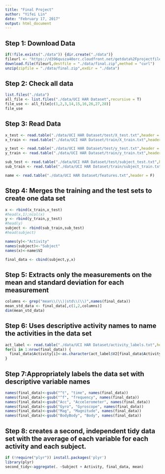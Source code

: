 ---
title: "Final Project"
author: "Yifei Lin"
date: "February 17, 2017"
output: html_document
---
 
## Step 1: Download Data
```{r}
if(!file.exists("./data")) {dir.create("./data")}
fileurl <- "https://d396qusza40orc.cloudfront.net/getdata%2Fprojectfiles%2FUCI%20HAR%20Dataset.zip"
download.file(fileurl,destfile = "./data/final.zip",method = "curl")
unzip(zipfile = "./data/final.zip",exdir = "./data")
```

## Step 2: Check all data
```{r}
list.files("./data")
all_file <- list.files("./data/UCI HAR Dataset",recursive = T)
file_use <- all_file[c(1,2,3,14,15,16,26,27,28)]
file_use
```

## Step 3: Read Data
```{r}
x_test <- read.table("./data/UCI HAR Dataset/test/X_test.txt",header = F)
x_train <- read.table("./data/UCI HAR Dataset/train/X_train.txt",header = F)

y_test <- read.table("./data/UCI HAR Dataset/test/y_test.txt",header = F)
y_train <- read.table("./data/UCI HAR Dataset/train/y_train.txt",header = F)

sub_test <- read.table("./data/UCI HAR Dataset/test/subject_test.txt",header = F)
sub_train <- read.table("./data/UCI HAR Dataset/train/subject_train.txt",header = F)

name <- read.table("./data/UCI HAR Dataset/features.txt",header = F)
```

## Step 4: Merges the training and the test sets to create one data set
```{r}
x <- rbind(x_train,x_test)
#head(x,1);ncol(x)
y <- rbind(y_train,y_test)
#head(y)
subject <- rbind(sub_train,sub_test)
#head(subject)

names(y)<-"Activity"
names(subject)<-"Subject"
names(x)<-name$V2

final_data <- cbind(subject,y,x)
```

## Step 5: Extracts only the measurements on the mean and standard deviation for each measurement
```{r}
columns <- grep("mean\\(\\)|std\\(\\)",names(final_data))
mean_std_data <- final_data[,c(1,2,columns)]
dim(mean_std_data)
```

## Step 6: Uses descriptive activity names to name the activities in the data set
```{r}
act_label <- read.table("./data/UCI HAR Dataset/activity_labels.txt",header = F)
for(i in 1:nrow(final_data)) {
  final_data$Activity[i]<-as.character(act_label$V2[final_data$Activity[i]==act_label$V1])
}
```

## Step 7:Appropriately labels the data set with descriptive variable names
```{r}
names(final_data)<-gsub("^t", "time", names(final_data))
names(final_data)<-gsub("^f", "frequency", names(final_data))
names(final_data)<-gsub("Acc", "Accelerometer", names(final_data))
names(final_data)<-gsub("Gyro", "Gyroscope", names(final_data))
names(final_data)<-gsub("Mag", "Magnitude", names(final_data))
names(final_data)<-gsub("BodyBody", "Body", names(final_data))
```

## Step 8: creates a second, independent tidy data set with the average of each variable for each activity and each subject.
```{r}
if (!require("plyr")) install.packages('plyr')
library(plyr)
second_tidy<-aggregate(. ~Subject + Activity, final_data, mean)
```


